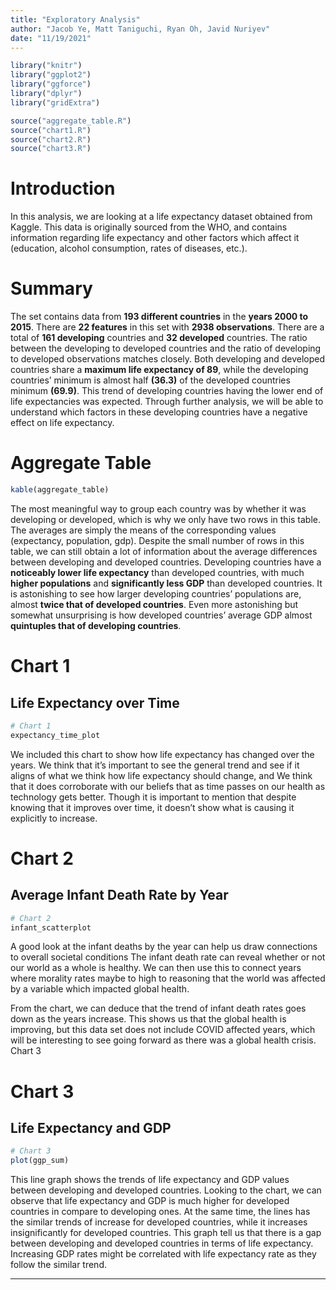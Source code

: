 ```yaml
---
title: "Exploratory Analysis"
author: "Jacob Ye, Matt Taniguchi, Ryan Oh, Javid Nuriyev"
date: "11/19/2021"
---
```


```r
library("knitr")
library("ggplot2")
library("ggforce")
library("dplyr")
library("gridExtra")

source("aggregate_table.R")
source("chart1.R")
source("chart2.R")
source("chart3.R")
```

# Introduction
In this analysis, we are looking at a life expectancy dataset obtained from Kaggle.
This data is originally sourced from the WHO, and contains information regarding
life expectancy and other factors which affect it (education, alcohol consumption, 
rates of diseases, etc.).

# Summary
The set contains data from **193 different countries** in the **years 2000 to 2015**.
There are **22 features** in this set with **2938 observations**. There are a
total of **161 developing** countries and **32 developed** countries. The ratio 
between the developing to developed countries and the ratio of developing to 
developed observations matches closely. Both developing and developed countries 
share a **maximum life expectancy of 89**, while the developing countries' minimum 
is almost half **(36.3)** of the developed countries minimum **(69.9)**. This 
trend of developing countries having the lower end of life expectancies was expected.
Through further analysis, we will be able to understand which factors in these 
developing countries have a negative effect on life expectancy.

# Aggregate Table

```r
kable(aggregate_table)
```

The most meaningful way to group each country was by whether it was developing or
developed, which is why we only have two rows in this table. The averages are simply
the means of the corresponding values (expectancy, population, gdp). Despite the
small number of rows in this table, we can still obtain a lot of information about 
the average differences between developing and developed countries. 
Developing countries have a **noticeably lower life expectancy**
than developed countries, with much **higher populations** and **significantly less GDP**
than developed countries. It is astonishing to see how larger developing countries'
populations are, almost **twice that of developed countries**. Even more astonishing but
somewhat unsurprising is how developed countries' average GDP almost **quintuples 
that of developing countries**.

# Chart 1
## Life Expectancy over Time

```r
# Chart 1
expectancy_time_plot
```

We included this chart to show how life expectancy has changed over the years.
We think that it's important to see the general trend and see if it
aligns of what we think how life expectancy should change, and We think that
it does corroborate with our beliefs that as time passes on our health as
technology gets better. Though it is important to mention that despite knowing
that it improves over time, it doesn't show what is causing it explicitly to
increase.

# Chart 2
## Average Infant Death Rate by Year

```r
# Chart 2
infant_scatterplot
```

A good look at the infant deaths by the year can help us draw connections
to overall societal conditions The infant death rate can reveal whether or 
not our world as a whole is healthy. We can then use this to connect years 
where morality rates maybe to high to reasoning that the world was affected
by a variable which impacted global health.

From the chart, we can deduce that the trend of infant death rates goes down 
as the years increase. This shows us that the global health is improving, but
this data set does not include COVID affected years, which will be interesting
to see going forward as there was a global health crisis.
Chart 3

# Chart 3
## Life Expectancy and GDP 

```r
# Chart 3
plot(ggp_sum)
```

This line graph shows the trends of life expectancy and
GDP values between developing and developed countries. Looking to the chart, 
we can observe that life expectancy and GDP is much higher for developed 
countries in compare to developing ones. At the same time, the lines has the 
similar trends of increase for developed countries, while it increases 
insignificantly for developed countries. This graph tell us that there is a gap 
between developing and developed countries in terms of life expectancy. Increasing 
GDP rates might be correlated with life expectancy rate as they follow the similar
trend.

***
